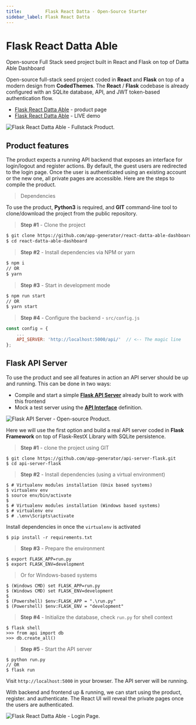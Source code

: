 ```yaml
---
title:         Flask React Datta - Open-Source Starter
sidebar_label: Flask React Datta
---
```


# Flask React Datta Able

<SubHeading> Open-source Full Stack seed project built in React and Flask on top of Datta Able Dashboard</SubHeading>

Open-source full-stack seed project coded in **React** and **Flask** on top of a modern design from **CodedThemes**. The **React** / **Flask** codebase is already configured with an SQLite database, API, and JWT token-based authentication flow.

- [Flask React Datta Able](https://appseed.us/product/flask-react-datta-able) - product page
- [Flask React Datta Able](https://flask-react-datta-able.appseed-srv1.com) - LIVE demo

![Flask React Datta Able - Fullstack Product.](../../../static/assets/docs-flask-react-datta.jpg)

## Product features

The product expects a running API backend that exposes an interface for login/logout and register actions. By default, the guest users are redirected to the login page. Once the user is authenticated using an existing account or the new one, all private pages are accessible. Here are the steps to compile the product.

> Dependencies

To use the product, **Python3** is required, and **GIT** command-line tool to clone/download the project from the public repository.

> **Step #1** - Clone the project

```bash
$ git clone https://github.com/app-generator/react-datta-able-dashboard.git
$ cd react-datta-able-dashboard
```

> **Step #2** - Install dependencies via NPM or yarn

```bash
$ npm i
// OR
$ yarn
```

> **Step #3** - Start in development mode

```bash
$ npm run start
// OR
$ yarn start
```

> **Step #4** - Configure the backend - `src/config.js`

```javascript
const config = {
    ...
    API_SERVER: 'http://localhost:5000/api/'  // <-- The magic line
};
```

## Flask API Server

To use the product and see all features in action an API server should be up and running. This can be done in two ways:

- Compile and start a simple [**Flask API Server**](https://docs.appseed.us/boilerplate-code/api-server/flask) already built to work with this frontend
- Mock a test server using the [**API Interface**](../../boilerplate-code/api-server/api-unified-definition.mdx) definition.

![Flask API Server - Open-source Product.](<../../../static/assets/image (10).png>)

Here we will use the first option and build a real API server coded in **Flask Framework** on top of Flask-RestX Library with SQLite persistence.

> **Step #1** - clone the project using GIT

```
$ git clone https://github.com/app-generator/api-server-flask.git
$ cd api-server-flask
```

> **Step #2** - Install dependencies (using a virtual environment)

```
$ # Virtualenv modules installation (Unix based systems)
$ virtualenv env
$ source env/bin/activate
$
$ # Virtualenv modules installation (Windows based systems)
$ # virtualenv env
$ # .\env\Scripts\activate
```

Install dependencies in once the `virtualenv` is activated

```
$ pip install -r requirements.txt
```

> **Step #3** - Prepare the environment

```
$ export FLASK_APP=run.py
$ export FLASK_ENV=development
```

> Or for Windows-based systems

```
$ (Windows CMD) set FLASK_APP=run.py
$ (Windows CMD) set FLASK_ENV=development
$
$ (Powershell) $env:FLASK_APP = ".\run.py"
$ (Powershell) $env:FLASK_ENV = "development"
```

> **Step #4** - Initialize the database, check `run.py` for shell context

```
$ flask shell
>>> from api import db
>>> db.create_all()
```

> **Step #5** - Start the API server

```
$ python run.py
// OR
$ flask run
```

Visit `http://localhost:5000` in your browser. The API server will be running.

With backend and frontend up & running, we can start using the product, register. and authenticate. The React UI will reveal the private pages once the users are authenticated.

![Flask React Datta Able - Login Page.](<../../../static/assets/image (11).png>)
